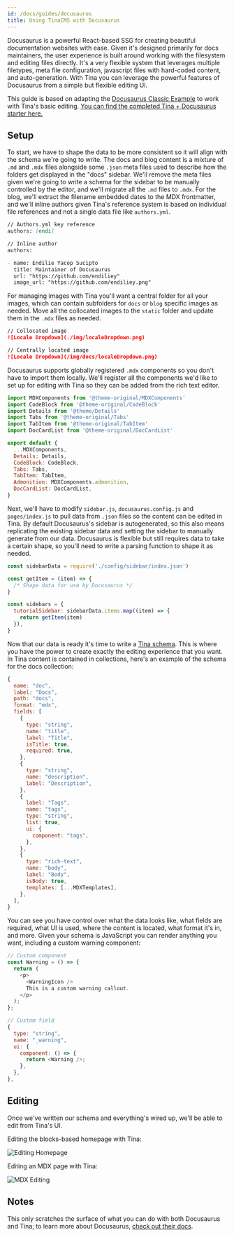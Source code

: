 ```yaml
---
id: /docs/guides/docusaurus
title: Using TinaCMS with Docusaurus
---
```


Docusaurus is a powerful React-based SSG for creating beautiful documentation websites with ease. Given it's designed primarily for docs maintainers, the user experience is built around working with the filesystem and editing files directly. It's a very flexible system that leverages multiple filetypes, meta file configuration, javascript files with hard-coded content, and auto-generation. With Tina you can leverage the powerful features of Docusaurus from a simple but flexible editing UI.

This guide is based on adapting the [Docusaurus Classic Example](https://github.com/facebook/docusaurus/tree/main/examples/classic) to work with Tina's basic editing. [You can find the completed Tina + Docusaurus starter here.](https://github.com/tinacms/tinasaurus)

<Youtube embedSrc="https://www.youtube.com/embed/2bHBwM54UB8" />

## Setup

To start, we have to shape the data to be more consistent so it will align with the schema we're going to write. The docs and blog content is a mixture of `.md` and `.mdx` files alongside some `.json` meta files used to describe how the folders get displayed in the "docs" sidebar. We'll remove the meta files given we're going to write a schema for the sidebar to be manually controlled by the editor, and we'll migrate all the `.md` files to `.mdx`. For the blog, we'll extract the filename embedded dates to the MDX frontmatter, and we'll inline authors given Tina's reference system is based on individual file references and not a single data file like `authors.yml`.

```md
// Authors.yml key reference
authors: [endi]

// Inline author
authors:

- name: Endilie Yacop Sucipto
  title: Maintainer of Docusaurus
  url: "https://github.com/endiliey"
  image_url: "https://github.com/endiliey.png"
```

For managing images with Tina you'll want a central folder for all your images, which can contain subfolders for `docs` or `blog` specific images as needed. Move all the collocated images to the `static` folder and update them in the `.mdx` files as needed.

```md
// Collocated image
![Locale Dropdown](./img/localeDropdown.png)

// Centrally located image
![Locale Dropdown](/img/docs/localeDropdown.png)
```

Docusaurus supports globally registered `.mdx` components so you don't have to import them locally. We'll register all the components we'd like to set up for editing with Tina so they can be added from the rich text editor.

```js
import MDXComponents from '@theme-original/MDXComponents'
import CodeBlock from '@theme-original/CodeBlock'
import Details from '@theme/Details'
import Tabs from '@theme-original/Tabs'
import TabItem from '@theme-original/TabItem'
import DocCardList from '@theme-original/DocCardList'

export default {
  ...MDXComponents,
  Details: Details,
  CodeBlock: CodeBlock,
  Tabs: Tabs,
  TabItem: TabItem,
  Admonition: MDXComponents.admonition,
  DocCardList: DocCardList,
}
```

Next, we'll have to modify `sidebar.js`, `docusaurus.config.js` and `pages/index.js` to pull data from `.json` files so the content can be edited in Tina. By default Docusaurus's sidebar is autogenerated, so this also means replicating the existing sidebar data and setting the sidebar to manually generate from our data. Docusaurus is flexible but still requires data to take a certain shape, so you'll need to write a parsing function to shape it as needed.

```js
const sidebarData = require('./config/sidebar/index.json')

const getItem = (item) => {
  /* Shape data for use by Docusaurus */
}

const sidebars = {
  tutorialSidebar: sidebarData.items.map((item) => {
    return getItem(item)
  }),
}
```

Now that our data is ready it's time to write a [Tina schema](/docs/schema/). This is where you have the power to create exactly the editing experience that you want. In Tina content is contained in collections, here's an example of the schema for the docs collection:

```js
{
  name: "doc",
  label: "Docs",
  path: "docs",
  format: "mdx",
  fields: [
    {
      type: "string",
      name: "title",
      label: "Title",
      isTitle: true,
      required: true,
    },
    {
      type: "string",
      name: "description",
      label: "Description",
    },
    {
      label: "Tags",
      name: "tags",
      type: "string",
      list: true,
      ui: {
        component: "tags",
      },
    },
    {
      type: "rich-text",
      name: "body",
      label: "Body",
      isBody: true,
      templates: [...MDXTemplates],
    },
  ],
}
```

You can see you have control over what the data looks like, what fields are required, what UI is used, where the content is located, what format it's in, and more. Given your schema is JavaScript you can render anything you want, including a custom warning component:

```js
// Custom component
const Warning = () => {
  return (
    <p>
      <WarningIcon />
      This is a custom warning callout.
    </p>
  );
};

// Custom field
{
  type: "string",
  name: "_warning",
  ui: {
    component: () => {
      return <Warning />;
    },
  },
},
```

## Editing

Once we've written our schema and everything's wired up, we'll be able to edit from Tina's UI.

Editing the blocks-based homepage with Tina:

![Editing Homepage](/img/docs/docusaurus/tinasaurus-home-editing.png "Editing the Docusaurus example homepage in Tina")

Editing an MDX page with Tina:

![MDX Editing](/img/docs/docusaurus/tinasaurus-doc-editing.png "Editing MDX Docusaurus Page in TinaCMS")

## Notes

This only scratches the surface of what you can do with both Docusaurus and Tina; to learn more about Docusaurus, [check out their docs](https://docusaurus.io/docs).
